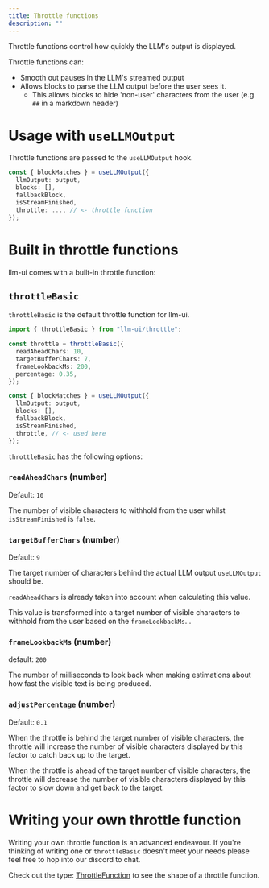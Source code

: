 ```yaml
---
title: Throttle functions
description: ""
---
```



Throttle functions control how quickly the LLM's output is displayed.

Throttle functions can:

- Smooth out pauses in the LLM's streamed output
- Allows blocks to parse the LLM output before the user sees it.
  - This allows blocks to hide 'non-user' characters from the user (e.g. `##` in a markdown header)

# Usage with `useLLMOutput`

Throttle functions are passed to the `useLLMOutput` hook.

```ts
const { blockMatches } = useLLMOutput({
  llmOutput: output,
  blocks: [],
  fallbackBlock,
  isStreamFinished,
  throttle: ..., // <- throttle function
});
```

# Built in throttle functions

llm-ui comes with a built-in throttle function:

## `throttleBasic`

`throttleBasic` is the default throttle function for llm-ui.

```ts
import { throttleBasic } from "llm-ui/throttle";

const throttle = throttleBasic({
  readAheadChars: 10,
  targetBufferChars: 7,
  frameLookbackMs: 200,
  percentage: 0.35,
});

const { blockMatches } = useLLMOutput({
  llmOutput: output,
  blocks: [],
  fallbackBlock,
  isStreamFinished,
  throttle, // <- used here
});
```

`throttleBasic` has the following options:

### `readAheadChars` (number)

Default: `10`

The number of visible characters to withhold from the user whilst `isStreamFinished` is `false`.

### `targetBufferChars` (number)

Default: `9`

The target number of characters behind the actual LLM output `useLLMOutput` should be.

`readAheadChars` is already taken into account when calculating this value.

This value is transformed into a target number of visible characters to withhold from the user based on the `frameLookbackMs`...

### `frameLookbackMs` (number)

default: `200`

The number of milliseconds to look back when making estimations about how fast the visible text is being produced.

### `adjustPercentage` (number)

Default: `0.1`

When the throttle is behind the target number of visible characters, the throttle will increase the number of visible characters displayed by this factor to catch back up to the target.

When the throttle is ahead of the target number of visible characters, the throttle will decrease the number of visible characters displayed by this factor to slow down and get back to the target.

# Writing your own throttle function

Writing your own throttle function is an advanced endeavour. If you're thinking of writing one or `throttleBasic` doesn't meet your needs please feel free to hop into our discord to chat.

Check out the type: [ThrottleFunction](https://github.com/llm-ui-kit/llm-ui/blob/main/packages/react/src/core/useLLMOutput/types.ts) to see the shape of a throttle function.
